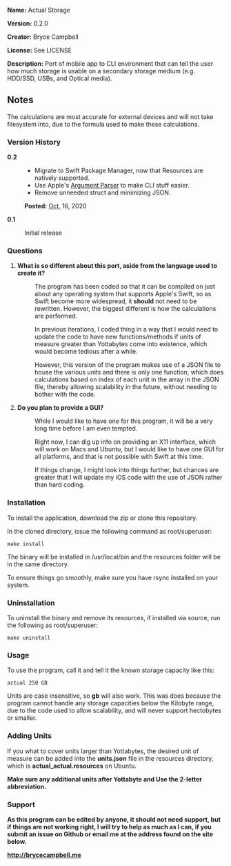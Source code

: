 '''Name:''' Actual Storage

'''Version:''' 0.2.0

'''Creator:''' Bryce Campbell

'''License:''' See LICENSE

'''Description:''' Port of mobile app to CLI environment that can tell the user how much storage is usable on a secondary storage medium (e.g. HDD/SSD, USBs, and Optical media).

==Notes==

The calculations are most accurate for external devices and will not take filesystem into, due to the formula used to make these calculations.

===Version History===

<dl>
<dt style="font-weight:bold">0.2</dt>
<dd>
<ul>
<li>Migrate to Swift Package Manager, now that Resources are natively supported.</li>
<li>Use Apple&#39;s <a href="https://github.com/apple/swift-argument-parser">Argument Parser</a> to make CLI stuff easier.</p>
<li>Remove unneeded struct and minimizing JSON.</p>
</ul>
<p><span style="font-weight: bold">Posted:</span> <abbr title="October">Oct.</abbr> 16, 2020</p>
</dd>
<dt style="font-weight:bold">0.1</dt>
<dd>
Initial release
</dd>
</dl>

===Questions===

<ol>
<li>
<dl>
<dt>'''What is so different about this port, aside from the language used to create it?'''</dt>
<dd><p>The program has been coded so that it can be compiled on just about any operating system that supports Apple's Swift, so as Swift become more widespread, it <strong>should</strong> not need to be rewritten. However, the biggest different is how the calculations are performed.</p>
<p>In previous iterations, I coded thing in a way that I would need to update the code to have new functions/methods if units of measure greater than Yottabytes come into existence, which would become tedious after a while.</p>
<p>However, this version of the program makes use of a JSON file to house the various units and there is only one function, which does calculations based on index of each unit in the array in the JSON file, thereby allowing scalability in the future, without needing to bother with the code.
<p>
</dd>
</dl>
</li>
<li>
<dl>
<dt>'''Do you plan to provide a GUI?'''</dt>
<dd><p>While I would like to have one for this program, it will be a very long time before I am even tempted.</p> 
<p>Right now, I can dig up info on providing an X11 interface, which will work on Macs and Ubuntu, but I would like to have one GUI for all platforms, and that is not possible with Swift at this time.</p>
<p>If things change, I might look into things further, but chances are greater that I will update my iOS code with the use of JSON rather than hard coding.</p>
</dd>
</dl>
</li>
</ol>

===Installation===

To install the application, download the zip or clone this repository.

In the cloned directory, issue the following command as root/superuser:

<pre>
make install
</pre>

<p>The binary will be installed in /usr/local/bin and the resources folder will be in the same directory.</p>

<p>To ensure things go smoothly, make sure you have rsync installed on your system.</p>

===Uninstallation===

To uninstall the binary and remove its resources, if installed via source, run the following as root/superuser:

<pre>
make uninstall
</pre>

===Usage===

To use the program, call it and tell it the known storage capacity like this:

<pre>
actual 250 GB
</pre>

Units are case insensitive, so <strong>gb</strong> will also work. This was does because the program cannot handle any storage capacities below the Kilobyte range, due to the code used to allow scalability, and will never support hectobytes or smaller.

===Adding Units===

If you what to cover units larger than Yottabytes, the desired unit of measure can be added into the <strong>units.json</strong> file in the resources directory, which is <strong>actual_actual.resources</strong> on Ubuntu.

<strong>Make sure any additional units after Yottabyte and Use the 2-letter abbreviation.</p>

===Support===

As this program can be edited by anyone, it should not need support, but if things are not working right, I will try to help as much as I can, if you submit an issue on Github or email me at the address found on the site below.

http://brycecampbell.me
